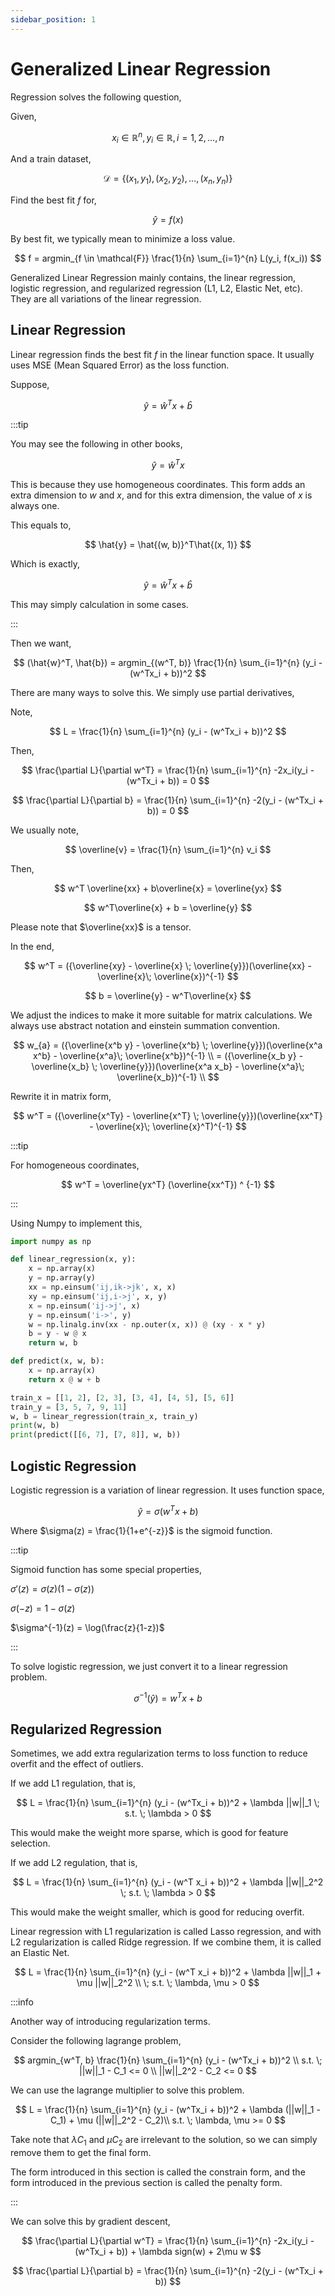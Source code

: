 ```yaml
---
sidebar_position: 1
---
```


# Generalized Linear Regression

Regression solves the following question,

Given,

$$
x_i \in \mathbb{R}^n, y_i \in \mathbb{R}, i = 1, 2, \ldots, n
$$

And a train dataset,

$$
\mathcal{D} = \{(x_1, y_1), (x_2, y_2), \ldots, (x_n, y_n)\}
$$

Find the best fit $f$ for,

$$
\hat{y} = f(x)
$$

By best fit, we typically mean to minimize a loss value.

$$
f = argmin_{f \in \mathcal{F}} \frac{1}{n}  \sum_{i=1}^{n} L(y_i, f(x_i))
$$

Generalized Linear Regression mainly contains, the linear regression, logistic regression, and regularized regression (L1, L2, Elastic Net, etc). They are all variations of the linear regression.

## Linear Regression

Linear regression finds the best fit $f$ in the linear function space. It usually uses MSE (Mean Squared Error) as the loss function.

Suppose,

$$
\hat{y} = \hat{w}^Tx+\hat{b}
$$

:::tip

You may see the following in other books,

$$
\hat{y} = \hat{w}^Tx
$$

This is because they use homogeneous coordinates. This form adds an extra dimension to $w$ and $x$, and for this extra dimension, the value of $x$ is always one.

This equals to,

$$
\hat{y} = \hat{(w, b)}^T\hat{(x, 1)}
$$

Which is exactly,

$$
\hat{y} = \hat{w}^Tx+\hat{b}
$$

This may simply calculation in some cases.

:::

Then we want,

$$
(\hat{w}^T, \hat{b}) = argmin_{(w^T, b)} \frac{1}{n} \sum_{i=1}^{n} (y_i - (w^Tx_i + b))^2
$$

There are many ways to solve this. We simply use partial derivatives,

Note,

$$
L = \frac{1}{n} \sum_{i=1}^{n} (y_i - (w^Tx_i + b))^2
$$

Then,

$$
\frac{\partial L}{\partial w^T} = \frac{1}{n} \sum_{i=1}^{n} -2x_i(y_i - (w^Tx_i + b)) = 0
$$

$$
\frac{\partial L}{\partial b} = \frac{1}{n} \sum_{i=1}^{n} -2(y_i - (w^Tx_i + b)) = 0
$$

We usually note,

$$
\overline{v}  = \frac{1}{n} \sum_{i=1}^{n} v_i
$$

Then,

$$
w^T \overline{xx} + b\overline{x} = \overline{yx}
$$

$$
w^T\overline{x} + b = \overline{y}
$$

Please note that $\overline{xx}$ is a tensor.

In the end,

$$
w^T = ({\overline{xy} - \overline{x} \; \overline{y}})(\overline{xx} - \overline{x}\; \overline{x})^{-1}
$$

$$
b = \overline{y} - w^T\overline{x}
$$

We adjust the indices to make it more suitable for matrix calculations. We always use abstract notation and einstein summation convention.

$$
w_{a} = ({\overline{x^b y} - \overline{x^b} \; \overline{y}})(\overline{x^a x^b} - \overline{x^a}\; \overline{x^b})^{-1} \\
= ({\overline{x_b y} - \overline{x_b} \; \overline{y}})(\overline{x^a x_b} - \overline{x^a}\; \overline{x_b})^{-1} \\
$$

Rewrite it in matrix form,

$$
w^T = ({\overline{x^Ty} - \overline{x^T} \; \overline{y}})(\overline{xx^T} - \overline{x}\; \overline{x}^T)^{-1}
$$

:::tip

For homogeneous coordinates,

$$
w^T = \overline{yx^T} (\overline{xx^T}) ^ {-1}
$$

:::

Using Numpy to implement this,

```python
import numpy as np

def linear_regression(x, y):
    x = np.array(x)
    y = np.array(y)
    xx = np.einsum('ij,ik->jk', x, x)
    xy = np.einsum('ij,i->j', x, y)
    x = np.einsum('ij->j', x)
    y = np.einsum('i->', y)
    w = np.linalg.inv(xx - np.outer(x, x)) @ (xy - x * y)
    b = y - w @ x
    return w, b

def predict(x, w, b):
    x = np.array(x)
    return x @ w + b

train_x = [[1, 2], [2, 3], [3, 4], [4, 5], [5, 6]]
train_y = [3, 5, 7, 9, 11]
w, b = linear_regression(train_x, train_y)
print(w, b)
print(predict([[6, 7], [7, 8]], w, b))
```

## Logistic Regression

Logistic regression is a variation of linear regression. It uses function space,

$$
\hat{y} = \sigma(w^Tx + b)
$$

Where $\sigma(z) = \frac{1}{1+e^{-z}}$ is the sigmoid function.

:::tip

Sigmoid function has some special properties,

$\sigma'(z) = \sigma(z)(1-\sigma(z))$

$\sigma(-z) = 1 - \sigma(z)$

$\sigma^{-1}(z) = \log(\frac{z}{1-z})$

:::

To solve logistic regression, we just convert it to a linear regression problem.

$$
\sigma^{-1}(\hat{y}) = w^Tx + b
$$

## Regularized Regression

Sometimes, we add extra regularization terms to loss function to reduce overfit and the effect of outliers.

If we add L1 regulation, that is,

$$
L = \frac{1}{n} \sum_{i=1}^{n} (y_i - (w^Tx_i + b))^2 + \lambda ||w||_1 \; s.t. \; \lambda > 0
$$

This would make the weight more sparse, which is good for feature selection.

If we add L2 regulation, that is,

$$
L = \frac{1}{n} \sum_{i=1}^{n} (y_i - (w^T x_i + b))^2 + \lambda ||w||_2^2 \; s.t. \; \lambda > 0
$$

This would make the weight smaller, which is good for reducing overfit.

Linear regression with L1 regularization is called Lasso regression, and with L2 regularization is called Ridge regression. If we combine them, it is called an Elastic Net.

$$
L = \frac{1}{n} \sum_{i=1}^{n} (y_i - (w^T x_i + b))^2 + \lambda ||w||_1 + \mu ||w||_2^2 \\ \; s.t. \; \lambda, \mu > 0
$$

:::info

Another way of introducing regularization terms.

Consider the following lagrange problem,

$$
argmin_{w^T, b} \frac{1}{n} \sum_{i=1}^{n} (y_i - (w^Tx_i + b))^2 \\
s.t. \; ||w||_1 - C_1 <= 0 \\
||w||_2^2 - C_2 <= 0
$$

We can use the lagrange multiplier to solve this problem.

$$
L = \frac{1}{n} \sum_{i=1}^{n} (y_i - (w^Tx_i + b))^2 + \lambda (||w||_1 - C_1) + \mu (||w||_2^2 - C_2)\\
s.t. \; \lambda, \mu >= 0
$$

Take note that $\lambda C_1$ and $\mu C_2$ are irrelevant to the solution, so we can simply remove them to get the final form.

The form introduced in this section is called the constrain form, and the form introduced in the previous section is called the penalty form.

:::

We can solve this by gradient descent,

$$
\frac{\partial L}{\partial w^T} = \frac{1}{n} \sum_{i=1}^{n} -2x_i(y_i - (w^Tx_i + b)) + \lambda sign(w) + 2\mu w
$$

$$
\frac{\partial L}{\partial b} = \frac{1}{n} \sum_{i=1}^{n} -2(y_i - (w^Tx_i + b))
$$
